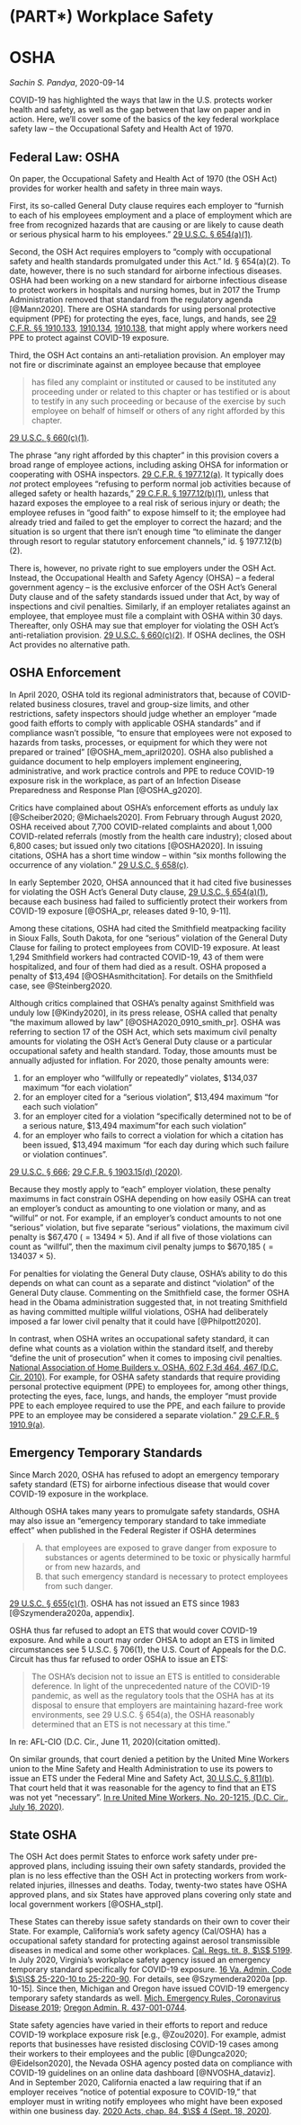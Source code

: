 # (PART\*) Workplace Safety {-} 

# OSHA

_Sachin S. Pandya_, 2020-09-14

COVID-19 has highlighted the ways that law in the U.S. protects worker health and safety, as well as the gap between that law on paper and in action. Here, we'll cover some of the basics of the key federal workplace safety law -- the Occupational Safety and Health Act of 1970.

## Federal Law: OSHA {#oshafed}

On paper, the Occupational Safety and Health Act of 1970 (the OSH Act) provides for worker health and safety in three main ways.  

First, its so-called General Duty clause requires each employer to "furnish to each of his employees employment and a place of employment which are free from recognized hazards that are causing or are likely to cause death or serious physical harm to his employees." [29 U.S.C. § 654(a)(1)](https://www.govinfo.gov/content/pkg/USCODE-2018-title29/html/USCODE-2018-title29-chap15-sec654.htm). 

Second, the OSH Act requires employers to "comply with occupational safety and health standards promulgated under this Act." Id. § 654(a)(2). To date, however, there is no such standard for airborne infectious diseases. OSHA had been working on a new standard for airborne infectious disease to protect workers in hospitals and nursing homes, but in 2017 the Trump Administration removed that standard from the regulatory agenda [@Mann2020]. There are OSHA standards for using personal protective equipment (PPE) for protecting the eyes, face, lungs, and hands, see [29 C.F.R. §§ 1910.133](https://www.ecfr.gov/cgi-bin/text-idx?SID=3ac7f62b21b5133ec8509a5a298b0a51&mc=true&node=se29.5.1910_1133&rgn=div8), [1910.134](https://www.ecfr.gov/cgi-bin/text-idx?SID=3ac7f62b21b5133ec8509a5a298b0a51&mc=true&node=se29.5.1910_1134&rgn=div8), [1910.138](https://www.ecfr.gov/cgi-bin/text-idx?SID=3ac7f62b21b5133ec8509a5a298b0a51&mc=true&node=se29.5.1910_1138&rgn=div8), that might apply where workers need PPE to protect against COVID-19 exposure.

Third, the OSH Act contains an anti-retaliation provision. An employer may not fire or discriminate against an employee because that employee

>has filed any complaint or instituted or caused to be instituted any proceeding under or related to this chapter or has testified or is about to testify in any such proceeding or because of the exercise by such employee on behalf of himself or others of any right afforded by this chapter.

[29 U.S.C. § 660(c)(1)](https://www.govinfo.gov/content/pkg/USCODE-2018-title29/html/USCODE-2018-title29-chap15-sec660.htm).  

The phrase "any right afforded by this chapter" in this provision covers a broad range of employee actions, including asking OHSA for information or cooperating with OSHA inspectors. [29 C.F.R. § 1977.12(a)](https://www.ecfr.gov/cgi-bin/text-idx?SID=3ac7f62b21b5133ec8509a5a298b0a51&mc=true&node=se29.9.1977_112&rgn=div8). It typically does _not_ protect employees "refusing to perform normal job activities because of alleged safety or health hazards," [29 C.F.R. § 1977.12(b)(1)](https://www.ecfr.gov/cgi-bin/text-idx?SID=3ac7f62b21b5133ec8509a5a298b0a51&mc=true&node=se29.9.1977_112&rgn=div8), unless that hazard exposes the employee to a real risk of serious injury or death; the employee refuses in "good faith" to expose himself to it; the employee had already tried and failed to get the employer to correct the hazard; and the situation is so urgent that there isn't enough time "to eliminate the danger through resort to regular statutory enforcement channels," id. § 1977.12(b)(2).

There is, however, no private right to sue employers under the OSH Act. Instead, the Occupational Health and Safety Agency (OHSA) -- a federal government agency -- is the exclusive enforcer of the OSH Act's General Duty clause and of the safety standards issued under that Act, by way of inspections and civil penalties.  Similarly, if an employer retaliates against an employee, that employee must file a complaint with OSHA within 30 days. Thereafter, only OSHA may sue that employer for violating the OSH Act's anti-retaliation provision. [29 U.S.C. § 660(c)(2)](https://www.govinfo.gov/content/pkg/USCODE-2018-title29/html/USCODE-2018-title29-chap15-sec660.htm). If OSHA declines, the OSH Act provides no alternative path.

## OSHA Enforcement {#oshaenfr}

In April 2020, OSHA told its regional administrators that, because of COVID-related business closures, travel and group-size limits, and other restrictions, safety inspectors should judge whether an employer "made good faith efforts to comply with applicable OSHA standards" and if compliance wasn't possible, "to ensure that employees were not exposed to hazards from tasks, processes, or equipment for which they were not prepared or trained" [@OSHA_mem_april2020]. OSHA also published a guidance document to help employers implement engineering, administrative, and work practice controls and PPE to reduce COVID-19 exposure risk in the workplace, as part of an Infection Disease Preparedness and Response Plan [@OSHA_g2020].

Critics have complained about OSHA's enforcement efforts as unduly lax [@Scheiber2020; @Michaels2020]. From February through August 2020, OSHA received about 7,700 COVID-related complaints and about 1,000 COVID-related referrals (mostly from the health care industry); closed about 6,800 cases; but issued only two citations [@OSHA2020]. In issuing citations, OSHA has a short time window -- within "six months following the occurrence of any violation." [29 U.S.C. § 658(c)](https://www.govinfo.gov/content/pkg/USCODE-2018-title29/html/USCODE-2018-title29-chap15-sec658.htm).

In early September 2020, OHSA announced that it had cited five businesses for violating the OSH Act's General Duty clause, [29 U.S.C. § 654(a)(1)](https://www.govinfo.gov/content/pkg/USCODE-2018-title29/html/USCODE-2018-title29-chap15-sec654.htm), because each business had failed to sufficiently protect their workers from COVID-19 exposure [@OSHA_pr, releases dated 9-10, 9-11]. 

Among these citations, OSHA had cited the Smithfield meatpacking facility in Sioux Falls, South Dakota, for one "serious" violation of the General Duty Clause for failing to protect employees from COVID-19 exposure. At least 1,294 Smithfield workers had contracted COVID-19, 43 of them were hospitalized, and four of them had died as a result. OSHA proposed a penalty of \$13,494 [@OSHAsmithcitation]. For details on the Smithfield case, see @Steinberg2020.

Although critics complained that OSHA's penalty against Smithfield was unduly low [@Kindy2020], in its press release, OSHA called that penalty "the maximum allowed by law" [@OSHA2020_0910_smith_pr]. OSHA was referring to section 17 of the OSH Act, which sets maximum civil penalty amounts for violating the OSH Act's General Duty clause or a particular occupational safety and health standard. Today, those amounts must be annually adjusted for inflation. For 2020, those penalty amounts were:

1. for an employer who "willfully or repeatedly" violates, \$134,037 maximum "for each violation"
2. for an employer cited for a "serious violation", \$13,494 maximum "for each such violation"
3. for an employer cited for a violation "specifically determined not to be of a serious nature, \$13,494 maximum "for each such violation"
4. for an employer who fails to correct a violation for which a citation has been issued, \$13,494 maximum "for each day during which such failure or violation continues".

[29 U.S.C. § 666](https://www.govinfo.gov/content/pkg/USCODE-2018-title29/html/USCODE-2018-title29-chap15-sec666.htm); [29 C.F.R. § 1903.15(d) (2020)](https://www.ecfr.gov/cgi-bin/text-idx?SID=b27c24ab9a81a61eac4f92ad63eb0e00&mc=true&node=se29.5.1903_115&rgn=div8).

Because they mostly apply to "each" employer violation, these penalty maximums in fact constrain OSHA depending on how easily OSHA can treat an employer's conduct as amounting to one violation or many, and as "willful" or not. For example, if an employer's conduct amounts to not one "serious" violation, but five separate "serious" violations, the maximum civil penalty is \$67,470 ($= 13494 \times 5$).  And if all five of those violations can count as "willful", then the maximum civil penalty jumps to \$670,185 ($= 134037 \times 5$).

For penalties for violating the General Duty clause, OSHA's ability to do this depends on what can count as a separate and distinct "violation" of the General Duty clause. Commenting on the Smithfield case, the former OSHA head in the Obama administration suggested that, in not treating Smithfield as having committed multiple willful violations, OSHA had deliberately imposed a far lower civil penalty that it could have [@Philpott2020].

In contrast, when OSHA writes an occupational safety standard, it can define what counts as a violation within the standard itself, and thereby "define the unit of prosecution" when it comes to imposing civil penalties. [National Association of Home Builders v. OSHA, 602 F.3d 464, 467 (D.C. Cir. 2010)](https://www.courtlistener.com/opinion/1992/nat-assn-of-home-builders-v-osha/). For example, for OSHA safety standards that require providing personal protective equipment (PPE) to employees for, among other things, protecting the eyes, face, lungs, and hands, the employer "must provide PPE to each employee required to use the PPE, and each failure to provide PPE to an employee may be considered a separate violation." [29 C.F.R. § 1910.9(a)](https://www.ecfr.gov/cgi-bin/text-idx?SID=3394fe091c7c2e109d0d1cec868295b2&mc=true&node=pt29.5.1910&rgn=div5#se29.5.1910_19).

## Emergency Temporary Standards {#oshaets}

Since March 2020, OSHA has refused to adopt an emergency temporary safety standard (ETS) for airborne infectious disease that would cover COVID-19 exposure in the workplace.

Although OSHA takes many years to promulgate safety standards, OSHA may also issue an "emergency temporary standard to take immediate effect" when published in the Federal Register if OSHA determines

>(A) that employees are exposed to grave danger from exposure to substances or agents determined to be toxic or physically harmful or from new hazards, and 
>(B) that such emergency standard is necessary to protect employees from such danger.

[29 U.S.C. § 655(c)(1)](https://www.govinfo.gov/content/pkg/USCODE-2018-title29/html/USCODE-2018-title29-chap15-sec655.htm). OSHA has not issued an ETS since 1983 [@Szymendera2020a, appendix].

OSHA thus far refused to adopt an ETS that would cover COVID-19 exposure. And while a court may order OHSA to adopt an ETS in limited circumstances see 5 U.S.C. § 706(1), the U.S. Court of Appeals for the D.C. Circuit has thus far refused to order OSHA to issue an ETS:  

> The OSHA’s decision not to issue an ETS is entitled to considerable deference. In light of the unprecedented nature of the COVID-19 pandemic, as well as the regulatory tools that the OSHA has at its disposal to ensure that employers are maintaining hazard-free work environments, see 29 U.S.C. § 654(a), the OSHA reasonably determined that an ETS is not necessary at this time."

In re: AFL-CIO (D.C. Cir., June 11, 2020)(citation omitted). 

On similar grounds, that court denied a petition by the United Mine Workers union to the Mine Safety and Health Administration to use its powers to issue an ETS under the Federal Mine and Safety Act, [30 U.S.C. § 811(b)](https://www.govinfo.gov/content/pkg/USCODE-2018-title30/html/USCODE-2018-title30-chap22-subchapI-sec811.htm). That court held that it was reasonable for the agency to find that an ETS was not yet "necessary". [In re United Mine Workers, No. 20-1215, (D.C. Cir., July 16, 2020)](https://www.cadc.uscourts.gov/internet/orders.nsf/3587402FD4A1AEEB852585A700513EF3/$file/20-1215LDSD.pdf).

## State OSHA {#oshastate}

The OSH Act does permit States to enforce work safety under pre-approved plans, including issuing their own safety standards, provided the plan is no less effective than the OSH Act in protecting workers from work-related injuries, illnesses and deaths. Today, twenty-two states have OSHA approved plans, and six States have approved plans covering only state and local government workers [@OSHA_stpl].

These States can thereby issue safety standards on their own to cover their State. For example, California's work safety agency (Cal/OSHA) has a occupational safety standard for protecting against aerosol transmissible diseases in medical and some other workplaces. [Cal. Regs. tit. 8, $\S$ 5199](https://www.dir.ca.gov/title8/5199.html). In July 2020, Virginia's workplace safety agency issued an emergency temporary standard specifically for COVID-19 exposure. [16 Va. Admin. Code $\S\S$ 25-220-10 to 25-220-90](https://www.doli.virginia.gov/wp-content/uploads/2020/07/COVID-19-Emergency-Temporary-Standard-FOR-PUBLIC-DISTRIBUTION-FINAL-7.17.2020.pdf). For details, see @Szymendera2020a [pp. 10-15]. Since then, Michigan and Oregon have issued COVID-19 emergency temporary safety standards as well. [Mich. Emergency Rules, Coronavirus Disease 2019](https://www.michigan.gov/documents/leo/Final_MIOSHA_Rules_705164_7.pdf); [Oregon Admin. R. 437-001-0744](https://secure.sos.state.or.us/oard/viewSingleRule.action?ruleVrsnRsn=274335).

State safety agencies have varied in their efforts to report and reduce COVID-19 workplace exposure risk [e.g., @Zou2020]. For example, admist reports that businesses have resisted disclosing COVID-19 cases among their workers to their employees and the public [@Dungca2020; @Eidelson2020], the Nevada OSHA agency posted data on compliance with COVID-19 guidelines on an online data dashboard [@NVOSHA_dataviz]. And in September 2020, California enacted a law requiring that if an employer receives "notice of potential exposure to COVID-19," that employer must in writing notify employees who might have been exposed within one business day. [2020 Acts, chap. 84, $\S$ 4 (Sept. 18, 2020)](http://leginfo.legislature.ca.gov/faces/billTextClient.xhtml?bill_id=201920200AB685).
